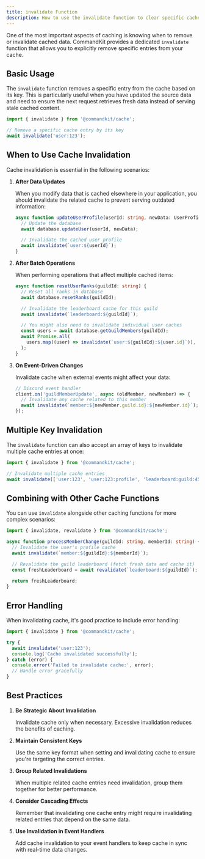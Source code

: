 ```yaml
---
title: invalidate Function
description: How to use the invalidate function to clear specific cached data in CommandKit.
---
```


One of the most important aspects of caching is knowing when to remove or invalidate cached data. CommandKit provides a dedicated `invalidate` function that allows you to explicitly remove specific entries from your cache.

## Basic Usage

The `invalidate` function removes a specific entry from the cache based on its key. This is particularly useful when you have updated the source data and need to ensure the next request retrieves fresh data instead of serving stale cached content.

```ts
import { invalidate } from '@commandkit/cache';

// Remove a specific cache entry by its key
await invalidate('user:123');
```

## When to Use Cache Invalidation

Cache invalidation is essential in the following scenarios:

1. **After Data Updates**

   When you modify data that is cached elsewhere in your application, you should invalidate the related cache to prevent serving outdated information:

   ```ts
   async function updateUserProfile(userId: string, newData: UserProfile) {
     // Update the database
     await database.updateUser(userId, newData);

     // Invalidate the cached user profile
     await invalidate(`user:${userId}`);
   }
   ```

2. **After Batch Operations**

   When performing operations that affect multiple cached items:

   ```ts
   async function resetUserRanks(guildId: string) {
     // Reset all ranks in database
     await database.resetRanks(guildId);

     // Invalidate the leaderboard cache for this guild
     await invalidate(`leaderboard:${guildId}`);

     // You might also need to invalidate individual user caches
     const users = await database.getGuildMembers(guildId);
     await Promise.all(
       users.map((user) => invalidate(`user:${guildId}:${user.id}`)),
     );
   }
   ```

3. **On Event-Driven Changes**

   Invalidate cache when external events might affect your data:

   ```ts
   // Discord event handler
   client.on('guildMemberUpdate', async (oldMember, newMember) => {
     // Invalidate any cache related to this member
     await invalidate(`member:${newMember.guild.id}:${newMember.id}`);
   });
   ```

## Multiple Key Invalidation

The `invalidate` function can also accept an array of keys to invalidate multiple cache entries at once:

```ts
import { invalidate } from '@commandkit/cache';

// Invalidate multiple cache entries
await invalidate(['user:123', 'user:123:profile', 'leaderboard:guild:456']);
```

## Combining with Other Cache Functions

You can use `invalidate` alongside other caching functions for more complex scenarios:

```ts
import { invalidate, revalidate } from '@commandkit/cache';

async function processMemberChange(guildId: string, memberId: string) {
  // Invalidate the user's profile cache
  await invalidate(`member:${guildId}:${memberId}`);

  // Revalidate the guild leaderboard (fetch fresh data and cache it)
  const freshLeaderboard = await revalidate(`leaderboard:${guildId}`);

  return freshLeaderboard;
}
```

## Error Handling

When invalidating cache, it's good practice to include error handling:

```ts
import { invalidate } from '@commandkit/cache';

try {
  await invalidate('user:123');
  console.log('Cache invalidated successfully');
} catch (error) {
  console.error('Failed to invalidate cache:', error);
  // Handle error gracefully
}
```

## Best Practices

1. **Be Strategic About Invalidation**

   Invalidate cache only when necessary. Excessive invalidation reduces the benefits of caching.

2. **Maintain Consistent Keys**

   Use the same key format when setting and invalidating cache to ensure you're targeting the correct entries.

3. **Group Related Invalidations**

   When multiple related cache entries need invalidation, group them together for better performance.

4. **Consider Cascading Effects**

   Remember that invalidating one cache entry might require invalidating related entries that depend on the same data.

5. **Use Invalidation in Event Handlers**

   Add cache invalidation to your event handlers to keep cache in sync with real-time data changes.
